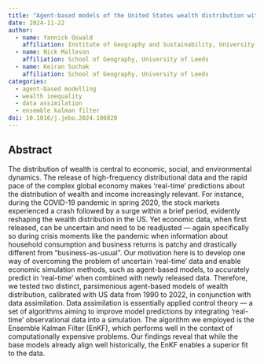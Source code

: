 ```yaml
---
title: "Agent-based models of the United States wealth distribution with Ensemble Kalman Filter"
date: 2024-11-22
author:
  - name: Yannick Oswald
    affiliation: Institute of Geography and Sustainability, University of Lausanne
  - name: Nick Malleson
    affiliation: School of Geography, University of Leeds
  - name: Keiran Suchak
    affiliation: School of Geography, University of Leeds
categories: 
  - agent-based modelling
  - wealth inequality
  - data assimilation
  - ensemble kalman filter
doi: 10.1016/j.jebo.2024.106820
---
```


## Abstract

The distribution of wealth is central to economic, social, and environmental dynamics. The release of high-frequency distributional data and the rapid pace of the complex global economy makes ‘real-time’ predictions about the distribution of wealth and income increasingly relevant. For instance, during the COVID-19 pandemic in spring 2020, the stock markets experienced a crash followed by a surge within a brief period, evidently reshaping the wealth distribution in the US. Yet economic data, when first released, can be uncertain and need to be readjusted — again specifically so during crisis moments like the pandemic when information about household consumption and business returns is patchy and drastically different from “business-as-usual”. Our motivation here is to develop one way of overcoming the problem of uncertain ‘real-time’ data and enable economic simulation methods, such as agent-based models, to accurately predict in ‘real-time’ when combined with newly released data. Therefore, we tested two distinct, parsimonious agent-based models of wealth distribution, calibrated with US data from 1990 to 2022, in conjunction with data assimilation. Data assimilation is essentially applied control theory — a set of algorithms aiming to improve model predictions by integrating ‘real-time’ observational data into a simulation. The algorithm we employed is the Ensemble Kalman Filter (EnKF), which performs well in the context of computationally expensive problems. Our findings reveal that while the base models already align well historically, the EnKF enables a superior fit to the data.
